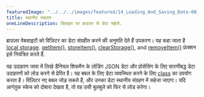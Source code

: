 ```yaml
---
featuredImage: "../../../images/featured/14_Loading_And_Saving_Data-00_Local_Storage-thumbnail.png"
title: स्थानीय भंडारण
oneLineDescription: डिवाइस पर ब्राउज़र से डेटा सहेजें.
---
```


ब्राउज़र वेबसाइटों को विज़िटर का डेटा संग्रहीत करने की अनुमति देते हैं
उपकरण। यह कहा जाता है
<a href="https://developer.mozilla.org/en-US/docs/Web/API/Window/localStorage" target="_blank">local storage</a>.
<a href="/reference/#/p5/getItem/" target="_blank">getItem()</a>,
<a href="/reference/#/p5/storeItem/" target="_blank">storeItem()</a>,
<a href="/reference/#/p5/clearStorage/" target="_blank">clearStorage()</a>,
and <a href="/reference/#/p5/removeItem/" target="_blank">removeItem()</a>
फ़ंक्शन इसे नियंत्रित करते हैं.

यह उदाहरण जावा में लिखे डैनियल शिफमैन के लोडिंग JSON डेटा और प्रोसेसिंग के लिए सारणीबद्ध डेटा उदाहरणों को लोड करने से प्रेरित है। 
यह बबल के लिए डेटा व्यवस्थित करने के लिए <a href="/reference/#/p5/class/" target="_blank">class</a>
का उपयोग करता है। विज़िटर नए बबल जोड़ सकते हैं, और उनका डेटा स्थानीय संग्रहण में सहेजा जाएगा। यदि आगंतुक स्केच को दोबारा देखता है, तो वह उसी बुलबुले को फिर से लोड करेगा।